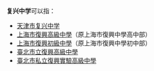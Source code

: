 '''复兴中学'''可以指：
*[[天津市复兴中学|天津市复兴中学]]
*[[上海市復興高級中學|上海市復興高級中學]]（原上海市復興中學高中部）
*[[上海市復興初級中學|上海市復興初級中學]]（原上海市復興中學初中部）
*[[臺北市立復興高級中學|臺北市立復興高級中學]]
*[[臺北市私立復興實驗高級中學|臺北市私立復興實驗高級中學]]
{{消歧義|CAT=四字教育機構消歧義}}